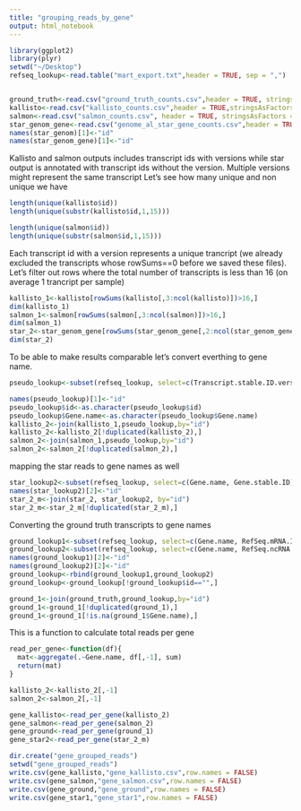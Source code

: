 ```yaml
---
title: "grouping_reads_by_gene"
output: html_notebook
---
```



```r
library(ggplot2)
library(plyr)
setwd("~/Desktop")
refseq_lookup<-read.table("mart_export.txt",header = TRUE, sep = ",")


ground_truth<-read.csv("ground_truth_counts.csv",header = TRUE, stringsAsFactors = FALSE)
kallisto<-read.csv("kallisto_counts.csv",header = TRUE,stringsAsFactors = FALSE)
salmon<-read.csv("salmon_counts.csv", header = TRUE, stringsAsFactors = FALSE)
star_genom_gene<-read.csv("genome_al_star_gene_counts.csv",header = TRUE, stringsAsFactors = FALSE)
names(star_genom)[1]<-"id"
names(star_genom_gene)[1]<-"id"

```

Kallisto and salmon outputs includes transcript ids with versions while star output is annotated with transcript ids without the version.  Multiple versions might represent the same transcript
Let's see how many unique and non unique we have

```r
length(unique(kallisto$id))
length(unique(substr(kallisto$id,1,15)))

length(unique(salmon$id))
length(unique(substr(salmon$id,1,15)))

```
Each transcript id with a version represents a unique trancript (we already excluded the transcripts whose rowSums==0 before we saved these files). Let's filter out rows where the total number of transcripts is less than 16 (on average 1 trancript per sample)
```r
kallisto_1<-kallisto[rowSums(kallisto[,3:ncol(kallisto)])>16,]
dim(kallisto_1)
salmon_1<-salmon[rowSums(salmon[,3:ncol(salmon)])>16,]
dim(salmon_1)
star_2<-star_genom_gene[rowSums(star_genom_gene[,2:ncol(star_genom_gene)])>16,]
dim(star_2)
```
To be able to make results comparable let's convert everthing to gene name.
```r
pseudo_lookup<-subset(refseq_lookup, select=c(Transcript.stable.ID.version,Gene.name))

names(pseudo_lookup)[1]<-"id"
pseudo_lookup$id<-as.character(pseudo_lookup$id)
pseudo_lookup$Gene.name<-as.character(pseudo_lookup$Gene.name)
kallisto_2<-join(kallisto_1,pseudo_lookup,by="id")
kallisto_2<-kallisto_2[!duplicated(kallisto_2),]
salmon_2<-join(salmon_1,pseudo_lookup,by="id")
salmon_2<-salmon_2[!duplicated(salmon_2),]
```
mapping the star reads to gene names as well
```r
star_lookup2<-subset(refseq_lookup, select=c(Gene.name, Gene.stable.ID))
names(star_lookup2)[2]<-"id"
star_2_m<-join(star_2, star_lookup2, by="id")
star_2_m<-star_2_m[!duplicated(star_2_m),]

```
Converting the ground truth transcripts to gene names
```r
ground_lookup1<-subset(refseq_lookup, select=c(Gene.name, RefSeq.mRNA.ID))
ground_lookup2<-subset(refseq_lookup, select=c(Gene.name, RefSeq.ncRNA.ID))
names(ground_lookup1)[2]<-"id"
names(ground_lookup2)[2]<-"id"
ground_lookup<-rbind(ground_lookup1,ground_lookup2)
ground_lookup<-ground_lookup[!ground_lookup$id=="",]
```

```r
ground_1<-join(ground_truth,ground_lookup,by="id")
ground_1<-ground_1[!duplicated(ground_1),]
ground_1<-ground_1[!is.na(ground_1$Gene.name),]
```
This is a function to calculate total reads per gene
```r
read_per_gene<-function(df){
  mat<-aggregate(.~Gene.name, df[,-1], sum)
  return(mat)
}
```

```r
kallisto_2<-kallisto_2[,-1]
salmon_2<-salmon_2[,-1]

gene_kallisto<-read_per_gene(kallisto_2)
gene_salmon<-read_per_gene(salmon_2)
gene_ground<-read_per_gene(ground_1)
gene_star2<-read_per_gene(star_2_m)
```
```r
dir.create("gene_grouped_reads")
setwd("gene_grouped_reads")
write.csv(gene_kallisto,"gene_kallisto.csv",row.names = FALSE)
write.csv(gene_salmon,"gene_salmon.csv",row.names = FALSE)
write.csv(gene_ground,"gene_ground",row.names = FALSE)
write.csv(gene_star1,"gene_star1",row.names = FALSE)


```

